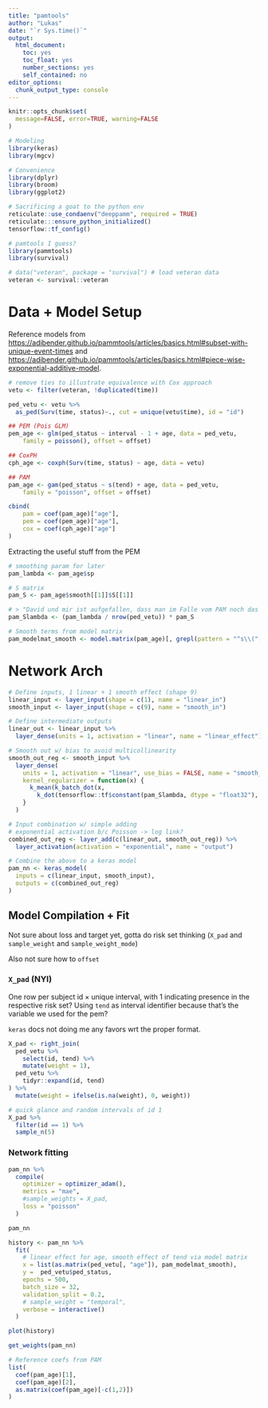 ```yaml
---
title: "pamtools"
author: "Lukas"
date: "`r Sys.time()`"
output:
  html_document: 
    toc: yes
    toc_float: yes
    number_sections: yes
    self_contained: no
editor_options:
  chunk_output_type: console
---
```


```r
knitr::opts_chunk$set(
  message=FALSE, error=TRUE, warning=FALSE
)

# Modeling
library(keras)
library(mgcv)

# Convenience
library(dplyr)
library(broom)
library(ggplot2)

# Sacrificing a goat to the python env
reticulate::use_condaenv("deeppamm", required = TRUE)
reticulate:::ensure_python_initialized()
tensorflow::tf_config()

# pamtools I guess?
library(pammtools)
library(survival)

# data("veteran", package = "survival") # load veteran data
veteran <- survival::veteran
```

# Data + Model Setup

Reference models from <https://adibender.github.io/pammtools/articles/basics.html#subset-with-unique-event-times> and <https://adibender.github.io/pammtools/articles/basics.html#piece-wise-exponential-additive-model>.

```r
# remove ties to illustrate equivalence with Cox approach
vetu <- filter(veteran, !duplicated(time))

ped_vetu <- vetu %>%
  as_ped(Surv(time, status)~., cut = unique(vetu$time), id = "id")

## PEM (Pois GLM)
pem_age <- glm(ped_status ~ interval - 1 + age, data = ped_vetu,
    family = poisson(), offset = offset)

## CoxPH
cph_age <- coxph(Surv(time, status) ~ age, data = vetu)

## PAM
pam_age <- gam(ped_status ~ s(tend) + age, data = ped_vetu,
    family = "poisson", offset = offset)

cbind(
    pam = coef(pam_age)["age"],
    pem = coef(pem_age)["age"],
    cox = coef(cph_age)["age"]
)
```

Extracting the useful stuff from the PEM 

```r
# smoothing param for later
pam_lambda <- pam_age$sp

# S matrix
pam_S <- pam_age$smooth[[1]]$S[[1]]

# > "David und mir ist aufgefallen, dass man im Falle vom PAM noch das Lambda durch nrow(ped) teilen muss" ...like this?
pam_Slambda <- (pam_lambda / nrow(ped_vetu)) * pam_S

# Smooth terms from model matrix
pam_modelmat_smooth <- model.matrix(pam_age)[, grepl(pattern = "^s\\(", x = colnames(model.matrix(pam_age)))]
```


# Network Arch

```r
# Define inputs, 1 linear + 1 smooth effect (shape 9)
linear_input <- layer_input(shape = c(1), name = "linear_in")
smooth_input <- layer_input(shape = c(9), name = "smooth_in")

# Define intermediate outputs
linear_out <- linear_input %>%
  layer_dense(units = 1, activation = "linear", name = "linear_effect")

# Smooth out w/ bias to avoid multicollinearity
smooth_out_reg <- smooth_input %>%
  layer_dense(
    units = 1, activation = "linear", use_bias = FALSE, name = "smooth_effect",
    kernel_regularizer = function(x) {
      k_mean(k_batch_dot(x,
        k_dot(tensorflow::tf$constant(pam_Slambda, dtype = "float32"), x), axes = 2))
    }
  )

# Input combination w/ simple adding
# exponential activation b/c Poisson -> log link?
combined_out_reg <- layer_add(c(linear_out, smooth_out_reg)) %>%
  layer_activation(activation = "exponential", name = "output")

# Combine the above to a keras model
pam_nn <- keras_model(
  inputs = c(linear_input, smooth_input),
  outputs = c(combined_out_reg)
)
```

## Model Compilation + Fit

Not sure about loss and target yet, gotta do risk set thinking (`X_pad` and `sample_weight` and `sample_weight_mode`)

Also not sure how to `offset`

### `X_pad` (NYI)

One row per $\text{subject id} \times \text{unique interval}$, with 1 indicating presence in the respective risk set?
Using `tend` as interval identifier because that's the variable we used for the pem?

`keras` docs not doing me any favors wrt the proper format.

```r
X_pad <- right_join(
  ped_vetu %>%
    select(id, tend) %>%
    mutate(weight = 1),
  ped_vetu %>%
    tidyr::expand(id, tend)
) %>%
  mutate(weight = ifelse(is.na(weight), 0, weight))

# quick glance and random intervals of id 1
X_pad %>%
  filter(id == 1) %>%
  sample_n(5)
```

### Network fitting

```r
pam_nn %>%
  compile(
    optimizer = optimizer_adam(),
    metrics = "mae",
    #sample_weights = X_pad,
    loss = "poisson"
  )

pam_nn

history <- pam_nn %>%
  fit(
    # linear effect for age, smooth effect of tend via model matrix
    x = list(as.matrix(ped_vetu[, "age"]), pam_modelmat_smooth),
    y =  ped_vetu$ped_status,
    epochs = 500,
    batch_size = 32,
    validation_split = 0.2,
    # sample_weight = "temporal",
    verbose = interactive()
  )

plot(history)

get_weights(pam_nn)

# Reference coefs from PAM
list(
  coef(pam_age)[1],
  coef(pam_age)[2],
  as.matrix(coef(pam_age)[-c(1,2)])
)
```

